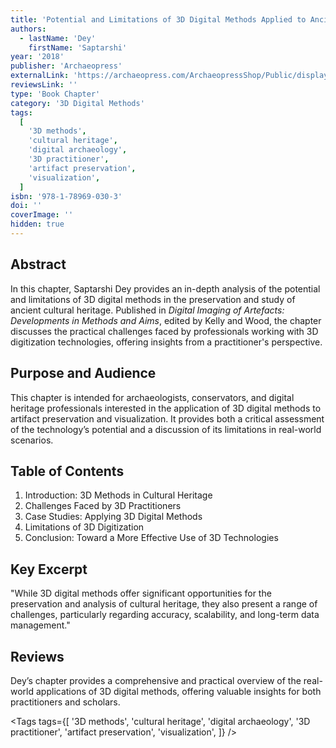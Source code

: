 ```yaml
---
title: 'Potential and Limitations of 3D Digital Methods Applied to Ancient Cultural Heritage: Insights from a Professional 3D Practitioner'
authors:
  - lastName: 'Dey'
    firstName: 'Saptarshi'
year: '2018'
publisher: 'Archaeopress'
externalLink: 'https://archaeopress.com/ArchaeopressShop/Public/displayProductDetail.asp?id=%7B1903D7EB-97A3-4459-BF73-7957F1A7F566%7D'
reviewsLink: ''
type: 'Book Chapter'
category: '3D Digital Methods'
tags:
  [
    '3D methods',
    'cultural heritage',
    'digital archaeology',
    '3D practitioner',
    'artifact preservation',
    'visualization',
  ]
isbn: '978-1-78969-030-3'
doi: ''
coverImage: ''
hidden: true
---
```


## Abstract

In this chapter, Saptarshi Dey provides an in-depth analysis of the potential and limitations of 3D digital methods in the preservation and study of ancient cultural heritage. Published in _Digital Imaging of Artefacts: Developments in Methods and Aims_, edited by Kelly and Wood, the chapter discusses the practical challenges faced by professionals working with 3D digitization technologies, offering insights from a practitioner's perspective.

## Purpose and Audience

This chapter is intended for archaeologists, conservators, and digital heritage professionals interested in the application of 3D digital methods to artifact preservation and visualization. It provides both a critical assessment of the technology’s potential and a discussion of its limitations in real-world scenarios.

## Table of Contents

1. Introduction: 3D Methods in Cultural Heritage
2. Challenges Faced by 3D Practitioners
3. Case Studies: Applying 3D Digital Methods
4. Limitations of 3D Digitization
5. Conclusion: Toward a More Effective Use of 3D Technologies

## Key Excerpt

"While 3D digital methods offer significant opportunities for the preservation and analysis of cultural heritage, they also present a range of challenges, particularly regarding accuracy, scalability, and long-term data management."

## Reviews

Dey’s chapter provides a comprehensive and practical overview of the real-world applications of 3D digital methods, offering valuable insights for both practitioners and scholars.

<Tags
  tags={[
    '3D methods',
    'cultural heritage',
    'digital archaeology',
    '3D practitioner',
    'artifact preservation',
    'visualization',
  ]}
/>
